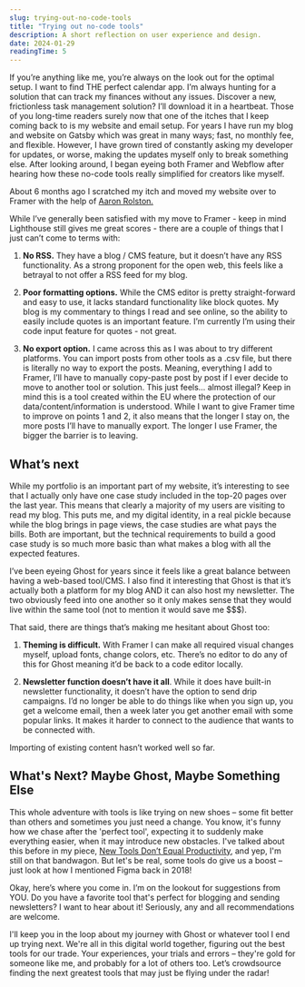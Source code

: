 ```yaml
---
slug: trying-out-no-code-tools
title: "Trying out no-code tools"
description: A short reflection on user experience and design.
date: 2024-01-29
readingTime: 5
---
```


If you’re anything like me, you’re always on the look out for the optimal setup. I want to find THE perfect calendar app. I’m always hunting for a solution that can track my finances without any issues. Discover a new, frictionless task management solution? I’ll download it in a heartbeat. Those of you long-time readers surely now that one of the itches that I keep coming back to is my website and email setup. For years I have run my blog and website on Gatsby which was great in many ways; fast, no monthly fee, and flexible. However, I have grown tired of constantly asking my developer for updates, or worse, making the updates myself only to break something else. After looking around, I began eyeing both Framer and Webflow after hearing how these no-code tools really simplified for creators like myself.

About 6 months ago I scratched my itch and moved my website over to Framer with the help of <a href="https://www.aaronrolston.com">Aaron Rolston.</a>

While I’ve generally been satisfied with my move to Framer - keep in mind Lighthouse still gives me great scores - there are a couple of things that I just can’t come to terms with:

1. **No RSS.** They have a blog / CMS feature, but it doesn’t have any RSS functionality. As a strong proponent for the open web, this feels like a betrayal to not offer a RSS feed for my blog.

2. **Poor formatting options.** While the CMS editor is pretty straight-forward and easy to use, it lacks standard functionality like block quotes. My blog is my commentary to things I read and see online, so the ability to easily include quotes is an important feature. I’m currently I’m using their code input feature for quotes - not great.

3. **No export option.** I came across this as I was about to try different platforms. You can import posts from other tools as a .csv file, but there is literally no way to export the posts. Meaning, everything I add to Framer, I’ll have to manually copy-paste post by post if I ever decide to move to another tool or solution. This just feels… almost illegal? Keep in mind this is a tool created within the EU where the protection of our data/content/information is understood. While I want to give Framer time to improve on points 1 and 2, it also means that the longer I stay on, the more posts I’ll have to manually export. The longer I use Framer, the bigger the barrier is to leaving.

## What’s next

While my portfolio is an important part of my website, it’s interesting to see that I actually only have one case study included in the top-20 pages over the last year. This means that clearly a majority of my users are visiting to read my blog. This puts me, and my digital identity, in a real pickle because while the blog brings in page views, the case studies are what pays the bills. Both are important, but the technical requirements to build a good case study is so much more basic than what makes a blog with all the expected features.

I’ve been eyeing Ghost for years since it feels like a great balance between having a web-based tool/CMS. I also find it interesting that Ghost is that it’s actually both a platform for my blog AND it can also host my newsletter. The two obviously feed into one another so it only makes sense that they would live within the same tool (not to mention it would save me $$$).

That said, there are things that’s making me hesitant about Ghost too:

1. **Theming is difficult.** With Framer I can make all required visual changes myself, upload fonts, change colors, etc. There’s no editor to do any of this for Ghost meaning it’d be back to a code editor locally.

2. **Newsletter function doesn’t have it all**. While it does have built-in newsletter functionality, it doesn’t have the option to send drip campaigns. I’d no longer be able to do things like when you sign up, you get a welcome email, then a week later you get another email with some popular links. It makes it harder to connect to the audience that wants to be connected with.

Importing of existing content hasn’t worked well so far.

## What's Next? Maybe Ghost, Maybe Something Else

This whole adventure with tools is like trying on new shoes – some fit better than others and sometimes you just need a change. You know, it's funny how we chase after the 'perfect tool', expecting it to suddenly make everything easier, when it may introduce new obstacles. I've talked about this before in my piece, <a href="https://www.antonsten.com/newtools">New Tools Don’t Equal Productivity</a>, and yep, I'm still on that bandwagon. But let's be real, some tools do give us a boost – just look at how I mentioned Figma back in 2018!

Okay, here’s where you come in. I’m on the lookout for suggestions from YOU. Do you have a favorite tool that's perfect for blogging and sending newsletters? I want to hear about it! Seriously, any and all recommendations are welcome.

I'll keep you in the loop about my journey with Ghost or whatever tool I end up trying next. We're all in this digital world together, figuring out the best tools for our trade. Your experiences, your trials and errors – they're gold for someone like me, and probably for a lot of others too. Let’s crowdsource finding the next greatest tools that may just be flying under the radar!